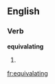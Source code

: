 
==English==

===Verb===
'''equivalating'''

# {{present participle of|[[equivalate]]}}

[[fr:equivalating]]